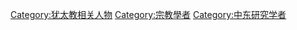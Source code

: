 [[Category:犹太教相关人物|Category:犹太教相关人物]]
[[Category:宗教學者|Category:宗教學者]]
[[Category:中东研究学者|Category:中东研究学者]]